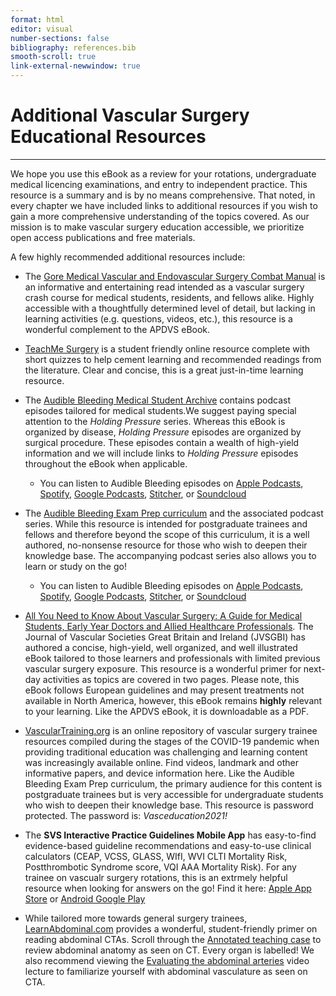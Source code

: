 ```yaml
---
format: html
editor: visual
number-sections: false
bibliography: references.bib
smooth-scroll: true
link-external-newwindow: true
---
```


# Additional Vascular Surgery Educational Resources {.unnumbered}

------------------------------------------------------------------------

We hope you use this eBook as a review for your rotations, undergraduate medical licencing examinations, and entry to independent practice. This resource is a summary and is by no means comprehensive. That noted, in every chapter we have included links to additional resources if you wish to gain a more comprehensive understanding of the topics covered. As our mission is to make vascular surgery education accessible, we prioritize open access publications and free materials.

A few highly recommended additional resources include:

-   The [Gore Medical Vascular and Endovascular Surgery Combat Manual](https://www.goremedical.com/combat-manual) is an informative and entertaining read intended as a vascular surgery crash course for medical students, residents, and fellows alike. Highly accessible with a thoughtfully determined level of detail, but lacking in learning activities (e.g. questions, videos, etc.), this resource is a wonderful complement to the APDVS eBook.

-   [TeachMe Surgery](https://teachmesurgery.com/vascular/) is a student friendly online resource complete with short quizzes to help cement learning and recommended readings from the literature. Clear and concise, this is a great just-in-time learning resource.

-   The [Audible Bleeding Medical Student Archive](https://www.audiblebleeding.com/episodes-1/?tag=Medical+Student) contains podcast episodes tailored for medical students.We suggest paying special attention to the *Holding Pressure* series. Whereas this eBook is organized by disease, *Holding Pressure* episodes are organized by surgical procedure. These episodes contain a wealth of high-yield information and we will include links to *Holding Pressure* episodes throughout the eBook when applicable.

    -   You can listen to Audible Bleeding episodes on [Apple Podcasts](https://podcasts.apple.com/us/podcast/audible-bleeding/id1440614377), [Spotify](https://open.spotify.com/show/5EPvNmAGD38OCNB68rXBaJ), [Google Podcasts](https://podcasts.google.com/search/audible%20bleeding), [Stitcher](https://www.stitcher.com/show/audible-bleeding), or [Soundcloud](https://soundcloud.com/user-868527834)

-   The [Audible Bleeding Exam Prep curriculum](https://adam-mdmph.quarto.pub/vascular-surgery-exam-prep/) and the associated podcast series. While this resource is intended for postgraduate trainees and fellows and therefore beyond the scope of this curriculum, it is a well authored, no-nonsense resource for those who wish to deepen their knowledge base. The accompanying podcast series also allows you to learn or study on the go!

    -   You can listen to Audible Bleeding episodes on [Apple Podcasts](https://podcasts.apple.com/us/podcast/audible-bleeding/id1440614377), [Spotify](https://open.spotify.com/show/5EPvNmAGD38OCNB68rXBaJ), [Google Podcasts](https://podcasts.google.com/search/audible%20bleeding), [Stitcher](https://www.stitcher.com/show/audible-bleeding), or [Soundcloud](https://soundcloud.com/user-868527834)

-   [All You Need to Know About Vascular Surgery: A Guide for Medical Students, Early Year Doctors and Allied Healthcare Professionals](https://jvsgbi.com/all-you-need-to-know-about-vascular-surgery/). The Journal of Vascular Societies Great Britain and Ireland (JVSGBI) has authored a concise, high-yield, well organized, and well illustrated eBook tailored to those learners and professionals with limited previous vascular surgery exposure. This resource is a wonderful primer for next-day activities as topics are covered in two pages. Please note, this eBook follows European guidelines and may present treatments not available in North America, however, this eBook remains **highly** relevant to your learning. Like the APDVS eBook, it is downloadable as a PDF.

-   [VascularTraining.org](https://www.vasculartraining.org/) is an online repository of vascular surgery trainee resources compiled during the stages of the COVID-19 pandemic when providing traditional education was challenging and learning content was increasingly available online. Find videos, landmark and other informative papers, and device information here. Like the Audible Bleeding Exam Prep curriculum, the primary audience for this content is postgraduate trainees but is very accessible for undergraduate students who wish to deepen their knowledge base. This resource is password protected. The password is: *Vasceducation2021!*

-   The **SVS Interactive Practice Guidelines Mobile App** has easy-to-find evidence-based guideline recommendations and easy-to-use clinical calculators (CEAP, VCSS, GLASS, WIfI, WVI CLTI Mortality Risk, Postthrombotic Syndrome score, VQI AAA Mortality Risk). For any trainee on vascualr surgery rotations, this is an extrmely helpful resource when looking for answers on the go! Find it here: [Apple App Store](https://apps.apple.com/us/app/svs-ipg/id1014644425) or [Android Google Play](https://play.google.com/store/search?q=svs%20guidelines&c=apps&hl=en&gl=US)

-   While tailored more towards general surgery trainees, [LearnAbdominal.com](https://www.learnabdominal.com/) provides a wonderful, student-friendly primer on reading abdominal CTAs. Scroll through the [Annotated teaching case](https://www.learnabdominal.com/how-to-read-ct) to review abdominal anatomy as seen on CT. Every organ is labelled! We also recommend viewing the [Evaluating the abdominal arteries](https://youtu.be/iAbSHyCYS7U?si=jS9G0xvvSiIPDn3K) video lecture to familiarize yourself with abdominal vasculature as seen on CTA.
